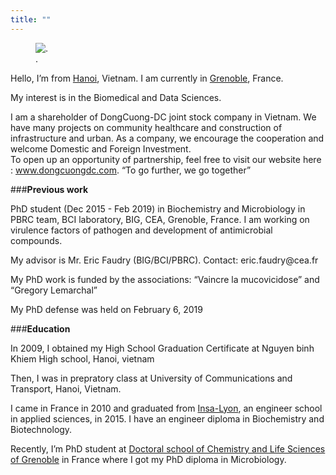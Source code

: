 ```yaml
---
title: ""
---
```

![.](anhjun1.png)

Hello, I'm from [Hanoi](https://vi.wikipedia.org/wiki/H%C3%A0_N%E1%BB%99i), Vietnam. I am currently in [Grenoble](https://fr.wikipedia.org/wiki/Grenoble), France.

My interest is in the Biomedical and Data Sciences.

I am a shareholder of DongCuong-DC joint stock company in Vietnam. We have many projects on community healthcare and construction of infrastructure and urban. As a company, we encourage the cooperation and welcome Domestic and Foreign Investment.<br/>
To open up an opportunity of partnership, feel free to visit our website here : [www.dongcuongdc.com](https://dongcuongdc.com).
"To go further, we go together"

###**Previous work**

PhD student (Dec 2015 - Feb 2019) in Biochemistry and Microbiology in PBRC team, BCI laboratory, BIG, CEA, Grenoble, France. I am working on virulence factors of pathogen and development of antimicrobial compounds.    

My advisor is Mr. Eric Faudry (BIG/BCI/PBRC). Contact: eric.faudry@cea.fr  

My PhD work is funded by the associations: "Vaincre la mucovicidose" and "Gregory Lemarchal"  

My PhD defense was held on February 6, 2019  

###**Education**

In 2009, I obtained my High School Graduation Certificate at Nguyen binh Khiem High school, Hanoi, vietnam 

Then, I was in prepratory class at University of Communications and Transport, Hanoi, Vietnam.

I came in France in 2010 and graduated from [Insa-Lyon](https://www.insa-lyon.fr/), an engineer school in applied sciences, in 2015. I have an engineer diploma in Biochemistry and Biotechnology.  

Recently, I'm PhD student at [Doctoral school of Chemistry and Life Sciences of Grenoble ](https://edcsv.univ-grenoble-alpes.fr/) in France where I got my PhD diploma in Microbiology. 

